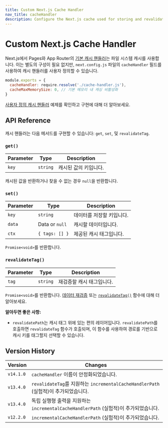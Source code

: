 ```yaml
---
title: Custom Next.js Cache Handler
nav_title: cacheHandler
description: Configure the Next.js cache used for storing and revalidating data to use any external service like Redis, Memcached, or others.
---
```


# Custom Next.js Cache Handler

Next.js에서 Pages와 App Router의 [기본 캐시 핸들러](/docs/app/building-your-application/data-fetching/caching-and-revalidating)는 파일 시스템 캐시를 사용합니다. 이는 별도의 구성이 필요 없지만, `next.config.js` 파일의 `cacheHandler` 필드를 사용하여 캐시 핸들러를 사용자 정의할 수 있습니다.

```js filename="next.config.js"
module.exports = {
  cacheHandler: require.resolve('./cache-handler.js'),
  cacheMaxMemorySize: 0, // 기본 메모리 내 캐싱 비활성화
}
```

[사용자 정의 캐시 핸들러](/docs/app/building-your-application/deploying#configuring-caching) 예제를 확인하고 구현에 대해 더 알아보세요.

## API Reference

캐시 핸들러는 다음 메서드를 구현할 수 있습니다: `get`, `set`, 및 `revalidateTag`.

### `get()`

| Parameter | Type     | Description           |
| --------- | -------- | --------------------- |
| `key`     | `string` | 캐시된 값의 키입니다. |

캐시된 값을 반환하거나 찾을 수 없는 경우 `null`을 반환합니다.

### `set()`

| Parameter | Type           | Description               |
| --------- | -------------- | ------------------------- |
| `key`     | `string`       | 데이터를 저장할 키입니다. |
| `data`    | Data or `null` | 캐시할 데이터입니다.      |
| `ctx`     | `{ tags: [] }` | 제공된 캐시 태그입니다.   |

`Promise<void>`를 반환합니다.

### `revalidateTag()`

| Parameter | Type     | Description               |
| --------- | -------- | ------------------------- |
| `tag`     | `string` | 재검증할 캐시 태그입니다. |

`Promise<void>`를 반환합니다. [데이터 재검증](/docs/app/building-your-application/data-fetching/caching-and-revalidating) 또는 [`revalidateTag()`](/docs/app/api-reference/functions/revalidateTag) 함수에 대해 더 알아보세요.

**알아두면 좋은 사항:**

- `revalidatePath`는 캐시 태그 위에 있는 편의 레이어입니다. `revalidatePath`를 호출하면 `revalidateTag` 함수가 호출되며, 이 함수를 사용하여 경로를 기반으로 캐시 키를 태그할지 선택할 수 있습니다.

## Version History

| Version   | Changes                                                                              |
| --------- | ------------------------------------------------------------------------------------ |
| `v14.1.0` | `cacheHandler` 이름이 안정화되었습니다.                                              |
| `v13.4.0` | `revalidateTag`를 지원하는 `incrementalCacheHandlerPath` (실험적)이 추가되었습니다.  |
| `v13.4.0` | 독립 실행형 출력을 지원하는 `incrementalCacheHandlerPath` (실험적)이 추가되었습니다. |
| `v12.2.0` | `incrementalCacheHandlerPath` (실험적)이 추가되었습니다.                             |
